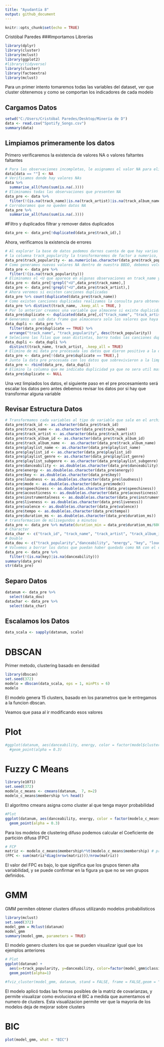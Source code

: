 ---
title: "Ayudantía 8"
output: github_document
---

```{r setup, include=FALSE}
knitr::opts_chunk$set(echo = TRUE)
```

Cristóbal Paredes 
###Importamos Librerías 
```{r}
library(dplyr)
library(cluster)
library(mclust)
library(ggplot2)
#library(tidyverse)
library(cluster)
library(factoextra)
library(mclust)


```
Para un primer intento tomaremos todas las variables del dataset, ver que cluster obtenemos y como se comportan los indicadores de cada modelo

## Cargamos Datos
```{r}
setwd("C:/Users/Cristóbal Paredes/Desktop/Minería de D")
data <- read.csv("Spotify_Songs.csv")
summary(data)
```

## Limpiamos primeramente los datos 
 Primero verificaremos la existencia de valores NA o valores faltantes faltantes
```{r limpieza na}
# Para las observaciones incompletas, le asignamos el valor NA para eliminarlos en el siguiente paso
data[data == ""] <- NA
# Verificamos donde hay valores NAs
data %>% 
  summarise_all(funs(sum(is.na(.))))
# Eliminamos todas las observaciones que presenten NA
data_pre <- data %>% 
  filter(!(is.na(track_name)|is.na(track_artist)|is.na(track_album_name)|is.na(duration_ms)))
# Corroboramos que no queden datos NA
data_pre %>% 
  summarise_all(funs(sum(is.na(.))))
```
#Filtro y duplicados
filtrar y remover datos duplicados
```{r limpieza duplicados}
data_pre <- data_pre[!duplicated(data_pre$track_id),]
```

Ahora, verificamos la existencia de errores
```{r limpieza errores}
# Al explorar la base de datos podemos darnos cuenta de que hay varias observaciones que tiene mal ingresado los datos
# la columna track_popularity la transformaremos de factor a numerico, por lo que todas las observaciones que no sean numeros se ingresara NA por defecto
data_pre$track_popularity <- as.numeric(as.character(data_pre$track_popularity))
# Como generamos nuevos valores NA dentro de nuestra BBDD, debemos volver a ejecutar el paso uno de la limpieza de datos
data_pre <- data_pre %>% 
  filter(!(is.na(track_popularity)))
# Eliminamos el <U que aparece en algunas observaciones en track_name y track_artist
data_pre <- data_pre[!grepl("<U",data_pre$track_name),]
data_pre <- data_pre[!grepl("<U",data_pre$track_artist),]
# Ahora veremos si existen canciones duplicadas
data_pre %>% count(duplicated(data_pre$track_name))
# Como existen canciones duplicadas realizamos la consulta para obtener los valores distintos, pero este hecho obvia que hayan canciones con el mismo nombre pero de distinto artistas  
data_pre %>% distinct(track_name, .keep_all = TRUE, )
# Por lo anterior creamos una variable que almacene si existe duplicidad en la cacion y/o en el artista
data_pre$duplicate <- duplicated(data_pre[,c("track_name", "track_artist")])
# Generamos un sub data frame que almacenara solo los valores que haya obtenido el valor TRUE a la consulta anterior y los ordenamos por track popularity
data_dupli <- data_pre %>% 
  filter(data_pre$duplicate == TRUE) %>% 
  arrange("track_name", "track_popularity", desc(track_popularity))
# Seleciono las filas que sean distintas, borro todas las canciones duplicadas y me quedo con la mayor track popularity
data_dupli <- data_dupli %>% 
  distinct(track_name, track_artist, .keep_all = TRUE)
# Elimino de mi data pre procesada los datos que dieron positivo a la duplicidad, para que al momento de re insertar los datos sobrevivieron a la limpieza de duplicidad no se genere la duplicidad que se estaba evitando
data_pre <- data_pre[!(data_pre$duplicate == TRUE),]
# Junto la data pre procesada con los datos que sobrevivieron a la limpieza de duplicidad
data_pre <- rbind(data_pre, data_dupli)
# Elimino la columna que me indicaba duplicidad ya que no sera util mas adelante
data_pre$duplicate <- NULL
```

Una vez limpiados los datos, el siguiente paso en el pre procesamiento será escalar los datos pero antes debemos revisar los datos por si hay que transformar alguna variable

## Revisar Estructura Datos
```{r transformar tipo datos}
# Transformamos cada variables al tipo de variable que sale en el archivo .txt con la descripcion de cada una
data_pre$track_id <- as.character(data_pre$track_id)
data_pre$track_name <- as.character(data_pre$track_name)
data_pre$track_artist <- as.character(data_pre$track_artist)
data_pre$track_album_id <- as.character(data_pre$track_album_id)
data_pre$track_album_name <-  as.character(data_pre$track_album_name)
data_pre$playlist_name <- as.character(data_pre$playlist_name)
data_pre$playlist_id <- as.character(data_pre$playlist_id)
data_pre$playlist_genre <- as.character(data_pre$playlist_genre)
data_pre$playlist_subgenre <- as.character(data_pre$playlist_subgenre)
data_pre$danceability <- as.double(as.character(data_pre$danceability))
data_pre$energy <- as.double(as.character(data_pre$energy))
data_pre$key <- as.double(as.character(data_pre$key))
data_pre$loudness <- as.double(as.character(data_pre$loudness))
data_pre$mode <- as.double(as.character(data_pre$mode))
data_pre$speechiness <- as.double(as.character(data_pre$speechiness)) 
data_pre$acousticness <- as.double(as.character(data_pre$acousticness))
data_pre$instrumentalness <- as.double(as.character(data_pre$instrumentalness))
data_pre$liveness <- as.double(as.character(data_pre$liveness))
data_pre$valence <- as.double(as.character(data_pre$valence))
data_pre$tempo <- as.double(as.character(data_pre$tempo))
data_pre$duration_ms <- as.double(as.character(data_pre$duration_ms))
# transformacion de milisegundos a minutos
data_pre <- data_pre %>% mutate(duration_min = data_pre$duration_ms/60000)
# Character
data_char <- c("track_id", "track_name", "track_artist", "track_album_id", "track_album_name", "playlist_name", "playlist_id", "playlist_genre", "playlist_subgenre")
# Double
data_dou <- c("track_popularity","danceability", "energy", "key", "loudness", "mode", "speechiness", "acousticness", "instrumentalness", "liveness", "valence", "tempo", "duration_ms")
# Volvemos a borrar los datos que puedan haber quedado como NA con el cambio de #tipo de variable
data_pre <- data_pre %>% 
  filter(!(is.na(key)|is.na(danceability)))
summary(data_pre)
str(data_pre)
```

## Separo Datos
```{r separar datos}
datanum <- data_pre %>% 
  select(data_dou)
datachar <- data_pre %>% 
  select(data_char)
```

## Escalamos los  Datos
```{r escalar datos}
data_scala <- sapply(datanum, scale)
```

# DBSCAN
Primer metodo, clustering basado en densidad

```{r, warning = FALSE, message = FALSE}

library(dbscan)
set.seed(372)
modelo = dbscan(data_scala, eps = 1, minPts = 6)
modelo
```

El modelo genera 15 clusters, basado en los parametros que le entregamos a la funcion dbscan.

Veamos que pasa al ir modificando esos valores

# Plot

```{r}
#ggplot(datanum, aes(danceability, energy, color = factor(model$cluster), size = danceability)) + 
  #geom_point(alpha = 0.3) 
```

# Fuzzy C Means

```{r}

library(e1071)
set.seed(372)
modelo_c_means <- cmeans(datanum,  7, m=2) 
modelo_c_means$membership %>% head()
```

El algoritmo cmeans asigna como cluster al que tenga mayor probabilidad

```{r}
#Plot
ggplot(datanum, aes(danceability, energy, color = factor(modelo_c_means$cluster), size = danceability)) + 
  geom_point(alpha = 0.3) 
```

Para los modelos de clustering difuso podemos calcular el Coeficiente de partición difusa (FPC) 

```{r}
# FCP
matriz <- modelo_c_means$membership%*%t(modelo_c_means$membership) # producto matricial
(FPC <- sum(matriz*diag(nrow(matriz)))/nrow(matriz))
```

El valor del FPC es bajo, lo que significa que los grupos tienen alta variabilidad, y se puede confirmar en la figura ya que no se ven grupos definidos.

# GMM

GMM permiten obtener clusters difusos utilizando modelos probabilisticos

```{r}
library(mclust)
set.seed(372)
model_gmm = Mclust(datanum)
model_gmm 
summary(model_gmm, parameters = TRUE)
```

El modelo genero  clusters los que se pueden visualizar igual que los ejemplos anteriores

```{r}
# Plot
ggplot(datanum) + 
  aes(x=track_popularity, y=danceability, color=factor(model_gmm$classification)) + 
  geom_point(alpha=1)
```

```{r}
#fviz_cluster(model_gmm, datanum, stand = FALSE, frame = FALSE,geom = "point")
```

El modelo aplicó todas las formas posibles de la matriz de covarianzas, y permite visualizar como evoluciona el BIC a medida que aumentamos el numero de clusters. Esta visualizacion permite ver que la mayoria de los modelos deja de mejorar sobre  clusters

# BIC

```{r}
plot(model_gmm, what = "BIC")
```



